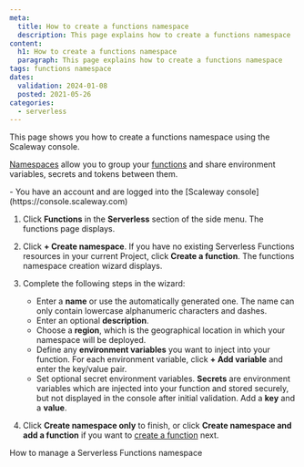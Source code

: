 ```yaml
---
meta:
  title: How to create a functions namespace
  description: This page explains how to create a functions namespace
content:
  h1: How to create a functions namespace
  paragraph: This page explains how to create a functions namespace
tags: functions namespace 
dates:
  validation: 2024-01-08
  posted: 2021-05-26
categories:
  - serverless
---
```


This page shows you how to create a functions namespace using the Scaleway console.

[Namespaces](/serverless/functions/concepts/#namespace) allow you to group your [functions](/serverless/functions/concepts/#function) and share environment variables, secrets and tokens between them.

<Macro id="requirements" >

<Message type="requirement">
  - You have an account and are logged into the [Scaleway console](https://console.scaleway.com)
</Message>

1. Click **Functions** in the **Serverless** section of the side menu. The functions page displays.

2. Click **+ Create namespace**. If you have no existing Serverless Functions resources in your current Project, click **Create a function**. The functions namespace creation wizard displays.

3. Complete the following steps in the wizard:
    - Enter a **name** or use the automatically generated one. The name can only contain lowercase alphanumeric characters and dashes.
    - Enter an optional **description**.
    - Choose a **region**, which is the geographical location in which your namespace will be deployed.
    - Define any **environment variables** you want to inject into your function. For each environment variable, click **+ Add variable** and enter the key/value pair.
    - Set optional secret environment variables. **Secrets** are environment variables which are injected into your function and stored securely, but not displayed in the console after initial validation. Add a **key** and a **value**.
4. Click **Create namespace only** to finish, or click **Create namespace and add a function** if you want to [create a function](/serverless/functions/how-to/create-a-function/) next.

<Navigation title="See also">
  <NextButton to="/serverless/functions/how-to/manage-a-functions-namespace/">How to manage a Serverless Functions namespace</NextButton>
</Navigation>
